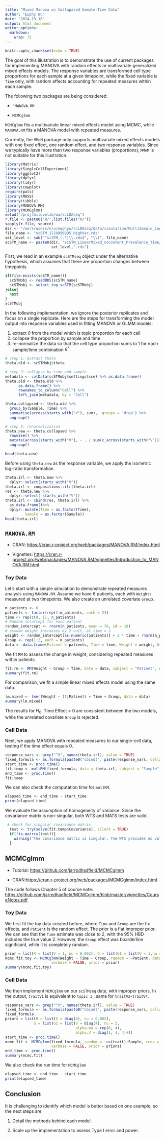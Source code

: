 ```yaml
---
title: "Mixed Manova on Collapased Sample-Time Data"
author: "Euphy Wu"
date: "2024-10-18"
output: html_document
editor_options: 
  markdown: 
    wrap: 72
---
```


```r
knitr::opts_chunk$set(echo = TRUE)
```

The goal of this illustration is to demonstrate the use of current
packages for implementing MANOVA with random effects or multivariate
generalized mixed effects models. The response variables are transformed
cell type proportions for each sample at a given timepoint, while the
fixed variable is `Time` only, with random effects accounting for
repeated measures within each sample.

The following two packages are being considered:

-   `"MANOVA.RM`

-   `MCMCglmm`

`MCMCglmm` fits a multivariate linear mixed effects model using MCMC,
while `MANOVA.RM` fits a MANOVA model with repeated measures.

Currently, the `MMeM` package only supports multivariate mixed effects
models with one fixed effect, one random effect, and two response
variables. Since we typically have more than two response variables
(proportions), `MMeM` is not suitable for this illustration.

```r
library(Matrix)
library(SingleCellExperiment)
library(ggplot2)
library(dplyr)
library(tidyr)
library(cowplot)
require(pals)
library(MASS)
library(tibble)
library(MANOVA.RM)
library(MCMCglmm)
setwd("/proj/milovelab/wu/scLDAseq")
r.file <- paste0("R/",list.files("R/"))
sapply(r.file, source)
dir <- "/work/users/e/u/euphyw/scLDAseq/data/simulation/MultiSample_LogisticNormal/NormalGamma_SingleResponse/nSample20_nCellType5_noBatch_CancerCell/"
file_name <- "scSTM_1728956995_HighVar.rds"
set_level <- sub("^scSTM_(.*)\\.rds$", "\\1", file_name)
scSTM_name <- paste0(dir, "scSTM_LinearMixed_noContent_Prevalence_Time/scSTM_",
                     set_level,".rds")
```

First, we read in an example `scSTMseq` object under the alternative
hypothesis, which assumes that there are proportion changes between
timepoints.

```r
if(file.exists(scSTM_name)){
  scSTMobj <- readRDS(scSTM_name)
  scSTMobj <- select_top_scSTM(scSTMobj)
}else{
  next
}
scSTMobj
```

In the following implementation, we ignore the posterior replicates and
focus on a single replicate. Here are the steps for transforming the
model output into response variables used in fitting MANOVA or GLMM
models:

1.  extract $\theta$ from the model which is topic proportion for each
    cell
2.  collapse the proportion by sample and time
3.  re-normalize the data so that the cell type proportion sums to 1 for
    each sample/time combination $\theta^*$

```r
# step 1: extract theta
theta.old <- scSTMobj$theta

# step 2: collapse by time and sample
metadata <- colData(scSTMobj$settings$sce) %>% as.data.frame()
theta.old <- theta.old %>%
      as.data.frame() %>%
      rownames_to_column("Cell") %>%
      left_join(metadata, by = "Cell")

theta.collapsed <- theta.old %>%
  group_by(Sample, Time) %>%
  summarise(across(starts_with("V"), sum), .groups = 'drop') %>%
  ungroup()

# step 3: renormalization
theta.new <- theta.collapsed %>%
  rowwise() %>%
  mutate(across(starts_with("V"), ~ . / sum(c_across(starts_with("V"))))) %>%
  ungroup()

head(theta.new)
```

Before using `theta.new` as the response variable, we apply the
isometric log-ratio transformation.

```r
theta.irl <- theta.new %>% 
  dplyr::select(starts_with("V"))
theta.irl <- compositions::ilr(theta.irl)
res <- theta.new %>% 
  dplyr::select(-starts_with("V"))
theta.irl <- cbind(res, theta.irl) %>%
  as.data.frame()%>%
  dplyr::mutate(Time = as.factor(Time),
         Sample = as.factor(Sample))
head(theta.irl)
```

## `MANOVA.RM`

-   CRAN: <https://cran.r-project.org/web/packages/MANOVA.RM/index.html>

-   Vignettes:
    <https://cran.r-project.org/web/packages/MANOVA.RM/vignettes/Introduction_to_MANOVA.RM.html>

### Toy Data

Let's start with a simple simulation to demonstrate repeated measures
analysis using `MANOVA.RM`. Assume we have 6 patients, each with
`Weights` measured at two timepoints. We also create an unrelated
covariate `Grou`p.

```r
n_patients <- 6
patients <- factor(rep(1:n_patients, each = 2))
time <- rep(c(0, 1), n_patients)
# Random intercept for each patient
random_intercept <- rnorm(n_patients, mean = 70, sd = 10) 
# assume weight increases by 2 unit, at time = 2
weight <- random_intercept[as.numeric(patients)] + 2 * time + rnorm(n_patients * 2, sd = 1)
Group <- rep(1:2, each = n_patients)
data <- data.frame(Patient = patients, Time = time, Weight = weight, Group = Group)
```

We fit `RM` to assess the change in weight, considering repeated
measures within patients.

```r
fit.rm <- RM(Weight ~ Group + Time, data = data, subject = "Patient", no.subf = 1, iter = 1000)
summary(fit.rm)
```

For comparison, we fit a simple linear mixed effects model using the
same data.

```r
lm.mixed <- lmer(Weight ~ (1|Patient) + Time + Group, data = data)
summary(lm.mixed)
```

The results for $H_0$: Time Effect = 0 are consistent between the two
models, while the unrelated covariate `Group` is rejected.

### Cell Data

Next, we apply MANOVA with repeated measures to our single-cell data,
testing if the time effect equals 0.

```r
response_vars <- grep("^V", names(theta.irl), value = TRUE)
fixed_formula <- as.formula(paste0("cbind(", paste(response_vars, collapse = ", "), ") ~ Time"))
start_time <- proc.time()
fit.temp <- multRM(fixed_formula, data = theta.irl, subject = "Sample", within = "Time", iter = 1000)
end_time <- proc.time()
fit.temp
```

We can also check the computation time for `multRM.`

```r
elapsed_time <- end_time - start_time
print(elapsed_time)
```

We evaluate the assumption of homogeneity of variance. Since the
covariance matrix is non-singular, both WTS and MATS tests are valid.

```r
 # check for singular covariance matrix
  test <- try(solve(fit.temp$Covariance), silent = TRUE)
  if(!is.matrix(test)){
    warning("The covariance matrix is singular. The WTS provides no valid test statistic!")
  }
```

## MCMCglmm

-   Tutorial: <https://github.com/jarrodhadfield/MCMCglmm>

-   CRAN:<https://cran.r-project.org/web/packages/MCMCglmm/index.html>

The code follows Chapter 5 of course note:
<https://github.com/jarrodhadfield/MCMCglmm/blob/master/vignettes/CourseNotes.pdf>

### Toy Data

We first fit the toy data created before, where `Time` and `Group` are
the fix effects, and `Patient` is the random effect. The prior is a flat
improper prior. We can see that the `Time` estimate was close to 2, with
the 95% HBD includes the true value $2$. However, the `Group` effect was
boarderline significant, while it is completely random.

```r
prior = list(R = list(V = 1, nu = 0.002), G = list(G1 = list(V = 1,nu = 0.002)))
mcmc.fit.toy <- MCMCglmm(Weight ~ Time + Group, random = ~Patient, data = data, 
                     verbose = FALSE, prior = prior)
summary(mcmc.fit.toy)
```

### Cell Data

We then implement `MCMCglmm` on our `scSTMseq` data, with improper
priors. In the output, `traitV1` is equivalent to `topic 1` , same for
`traitV2`-`traitV4`.

```r
response_vars <- grep("^V", names(theta.irl), value = TRUE)
fixed_formula <- as.formula(paste0("cbind(", paste(response_vars, collapse = ", "), ") ~ Time "))
fixed_formula
priors = list(R = list(V = diag(4), nu = 0.002),
             G = list(G1 = list(V = diag(4), nu = 2,
                                alpha.mu = rep(0, 4),
                                alpha.V = diag(1, 4, 4))))
start_time <- proc.time()
mcmc.fit <- MCMCglmm(fixed_formula, random = ~us(trait):Sample, rcov = ~us(trait):units, data = theta.irl, family = rep("gaussian", 4),
                     verbose = FALSE, prior = priors)
end_time <- proc.time()
summary(mcmc.fit)
```

We also check the run time for `MCMCglmm`

```r
elapsed_time <- end_time - start_time
print(elapsed_time)
```

## Conclusion

It is challenging to identify which model is better based on one
example, so the next steps are

1.  Detail the methods behind each model.

2.  Scale up the implementation to assess Type I error and power.
